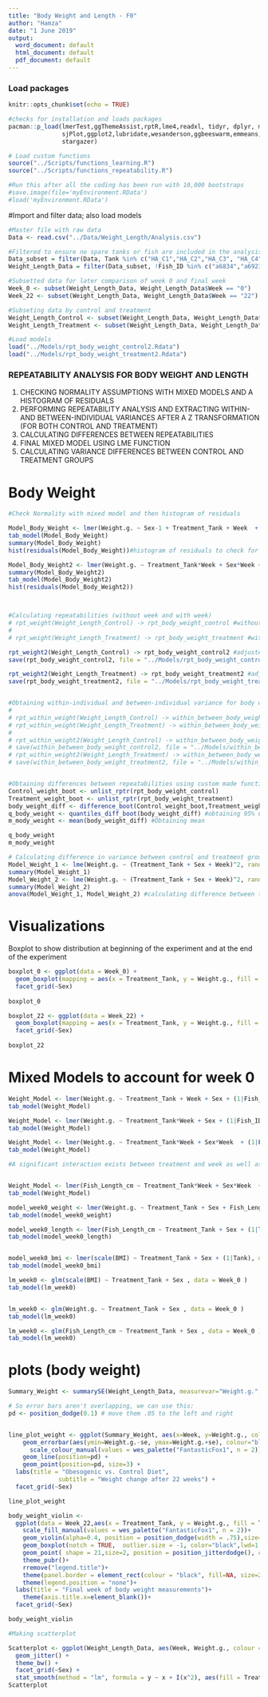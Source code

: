```yaml
---
title: "Body Weight and Length - F0"
author: "Hamza"
date: "1 June 2019"
output:
  word_document: default
  html_document: default
  pdf_document: default
---
```

### Load packages
```r
knitr::opts_chunk$set(echo = TRUE)

#checks for installation and loads packages
pacman::p_load(lmerTest,ggThemeAssist,rptR,lme4,readxl, tidyr, dplyr, magrittr, lubridate, stringr, purrr,
               sjPlot,ggplot2,lubridate,wesanderson,ggbeeswarm,emmeans,patchwork,viridis,nlme,Rmisc,ggpubr,
               stargazer)

# Load custom functions
source("../Scripts/functions_learning.R")
source("../Scripts/functions_repeatability.R")

#Run this after all the coding has been run with 10,000 bootstraps
#save.image(file='myEnvironment.RData') 
#load('myEnvironment.RData')
```

#Import and filter data; also load models
```r
#Master file with raw data
Data <- read.csv("../Data/Weight_Length/Analysis.csv")

#Filtered to ensure no spare tanks or fish are included in the analysis
Data_subset = filter(Data, Tank %in% c("HA_C1","HA_C2","HA_C3", "HA_C4", "HA_T1","HA_T2","HA_T3","HA_T4"))
Weight_Length_Data = filter(Data_subset, !Fish_ID %in% c("a6834","a6923","a7226","a7070","a7250","a7336","a7600","a7573","a7660","a6929","a6990","a7407","a7090","a7286","a7539","a6884","a7206","a7488","a6846","a7560","a7495","a7649","a7604","a7015","a7253","a7610","a7566","a7719","a7682","a7266","a7494","a7548","a7207"))

#Subsetted data for later comparison of week 0 and final week
Week_0 <- subset(Weight_Length_Data, Weight_Length_Data$Week == "0")
Week_22 <- subset(Weight_Length_Data, Weight_Length_Data$Week == "22")

#Subseting data by control and treatment
Weight_Length_Control <- subset(Weight_Length_Data, Weight_Length_Data$Treatment_Tank == "Control") 
Weight_Length_Treatment <- subset(Weight_Length_Data, Weight_Length_Data$Treatment_Tank == "Treatment") 

#Load models
load("../Models/rpt_body_weight_control2.Rdata")
load("../Models/rpt_body_weight_treatment2.Rdata")


```

### REPEATABILITY ANALYSIS FOR BODY WEIGHT AND LENGTH 
1) CHECKING NORMALITY ASSUMPTIONS WITH MIXED MODELS AND A HISTOGRAM OF RESIDUALS
2) PERFORMING REPEATABILITY ANALYSIS AND EXTRACTING WITHIN-AND BETWEEN-INDIVIDUAL VARIANCES AFTER A Z TRANSFORMATION (FOR BOTH CONTROL AND TREATMENT)
3) CALCULATING DIFFERENCES BETWEEN REPEATABILITIES
4) FINAL MIXED MODEL USING LME FUNCTION
5) CALCULATING VARIANCE DIFFERENCES BETWEEN CONTROL AND TREATMENT GROUPS

# Body Weight
```r

#Check Normality with mixed model and then histogram of residuals

Model_Body_Weight <- lmer(Weight.g. ~ Sex-1 + Treatment_Tank + Week  + (1 | Fish_ID), data = Weight_Length_Data) #mixed model 
tab_model(Model_Body_Weight)
summary(Model_Body_Weight)
hist(residuals(Model_Body_Weight))#histogram of residuals to check for normal distribution 

Model_Body_Weight2 <- lmer(Weight.g. ~ Treatment_Tank*Week + Sex*Week + (1 | Fish_ID) + (1 + Week|Tank), data = Weight_Length_Data) 
summary(Model_Body_Weight2)
tab_model(Model_Body_Weight2)
hist(residuals(Model_Body_Weight2))



#Calculating repeatabilities (without week and with week)
# rpt_weight(Weight_Length_Control) -> rpt_body_weight_control #without week factored in
# 
# rpt_weight(Weight_Length_Treatment) -> rpt_body_weight_treatment #without week factored in

rpt_weight2(Weight_Length_Control) -> rpt_body_weight_control2 #adjusted for week
save(rpt_body_weight_control2, file = "../Models/rpt_body_weight_control2.Rdata")

rpt_weight2(Weight_Length_Treatment) -> rpt_body_weight_treatment2 #adjusted for week
save(rpt_body_weight_treatment2, file = "../Models/rpt_body_weight_treatment2.Rdata")


#Obtaining within-individual and between-individual variance for body weight
# 
# rpt_within_weight(Weight_Length_Control) -> within_between_body_weight_control
# rpt_within_weight(Weight_Length_Treatment) -> within_between_body_weight_treatment
# 
# rpt_within_weight2(Weight_Length_Control) -> within_between_body_weight_control2 #adjusted for week
# save(within_between_body_weight_control2, file = "../Models/within_between_body_weight_control2.Rdata")
# rpt_within_weight2(Weight_Length_Treatment) -> within_between_body_weight_treatment2 #adjusted for week
# save(within_between_body_weight_treatment2, file = "../Models/within_between_body_weight_treatment2.Rdata")


#Obtaining differences between repeatabilities using custom made functions
Control_weight_boot <- unlist_rptr(rpt_body_weight_control) 
Treatment_weight_boot <- unlist_rptr(rpt_body_weight_treatment) 
body_weight_diff <- difference_boot(Control_weight_boot,Treatment_weight_boot) #calculating the difference
q_body_weight <- quantiles_diff_boot(body_weight_diff) #obtaining 95% CI
m_mody_weight <- mean(body_weight_diff) #Obtaining mean

q_body_weight
m_mody_weight

# Calculating difference in variance between control and treatment group 
Model_Weight_1 <- lme(Weight.g. ~ (Treatment_Tank + Sex + Week)^2, random = ~ 1| Fish_ID, data = Weight_Length_Data) #Mixed model without variance structure
summary(Model_Weight_1)
Model_Weight_2 <- lme(Weight.g. ~ (Treatment_Tank + Sex + Week)^2, random = ~ 1| Fish_ID, weights = varIdent(form=~1|Treatment_Tank), data = Weight_Length_Data) #mixed model with variance structure varIdent
summary(Model_Weight_2)
anova(Model_Weight_1, Model_Weight_2) #calculating difference between two models to find difference in variance
```

<!-- # Body Length (Not using body length data) -->
<!-- ```{r, echo=FALSE} -->

<!-- #Check Normality with mixed model and then histogram of residuals -->

<!-- Model_Body_Length <- lmer(Fish_Length_cm ~ Treatment_Tank + Sex + Week + (1 | Fish_ID), data = Weight_Length_Data) #mixed model  -->
<!-- tab_model(Model_Body_Length) -->
<!-- hist(residuals(Model_Body_Length))#histogram of residuals to check for normal distribution  -->

<!-- Model_Body_Length2 <- lmer(Fish_Length_cm ~ Treatment_Tank + Sex + Week + (1 | Fish_ID) + (1 + Week|Tank), data = Weight_Length_Data)  -->
<!-- summary(Model_Body_Length2) -->
<!-- tab_model(Model_Body_Length2) -->
<!-- hist(residuals(Model_Body_Length2)) -->



<!-- #Calculating repeatabilities using custom made functions -->
<!-- rpt_length2(Weight_Length_Control) -> rpt_length_control -->
<!-- rpt_length_control -->
<!-- rpt_length2(Weight_Length_Treatment) -> rpt_length_treatment -->
<!-- rpt_length_treatment -->

<!-- #Obtaining within-individual and between-individual variance for body weight -->

<!-- rpt_within_length(Weight_Length_Control) -> within_between_body_length_control -->
<!-- rpt_within_length(Weight_Length_Treatment) -> within_between_body_length_treatment -->

<!-- #Obtaining differences between repeatabilities using custom made functions -->
<!-- Control_length_boot <- unlist_rptr(rpt_body_weight_control)  -->
<!-- Treatment_length_boot <- unlist_rptr(rpt_body_weight_treatment)  -->
<!-- body_length_diff <- difference_boot(Control_length_boot,Treatment_length_boot) #calculating the difference -->
<!-- q_body_length <- quantiles_diff_boot(body_length_diff) #obtaining 95% CI -->
<!-- m_mody_length <- mean(body_length_diff) #Obtaining mean -->

<!-- q_body_length -->
<!-- m_mody_length -->

<!-- # Calculating difference in variance between control and treatment group  -->
<!-- Model_Length_1 <- lme(Fish_Length_cm ~ Treatment_Tank*Week + Sex*Week, random = ~ 1| Fish_ID, data = Weight_Length_Data) #Mixed model without variance structure -->
<!-- summary(Model_Length_1) -->
<!-- Model_Length_2 <- lme(Fish_Length_cm ~ Treatment_Tank*Week + Sex*Week, random = ~ 1| Fish_ID, weights = varIdent(form=~1|Treatment_Tank), data = Weight_Length_Data) #mixed model with variance structure varIdent -->
<!-- summary(Model_Length_2) -->
<!-- anova(Model_Length_1, Model_Length_2) #calculating difference between two models to find difference in variance -->
<!-- ``` -->


# Visualizations
Boxplot to show distribution at beginning of the experiment and at the end of the experiment
```r
boxplot_0 <- ggplot(data = Week_0) +
  geom_boxplot(mapping = aes(x = Treatment_Tank, y = Weight.g., fill = Treatment_Tank)) +
  facet_grid(~Sex)
  
boxplot_0

boxplot_22 <- ggplot(data = Week_22) +
  geom_boxplot(mapping = aes(x = Treatment_Tank, y = Weight.g., fill = Treatment_Tank)) +
  facet_grid(~Sex)
  
boxplot_22

```  

# Mixed Models to account for week 0
```r
Weight_Model <- lmer(Weight.g. ~ Treatment_Tank + Week + Sex + (1|Fish_ID), data=Data)
tab_model(Weight_Model)

Weight_Model <- lmer(Weight.g. ~ Treatment_Tank*Week + Sex + (1|Fish_ID), data=Data)
tab_model(Weight_Model)

Weight_Model <- lmer(Weight.g. ~ Treatment_Tank*Week + Sex*Week  + (1|Fish_ID) + (1 + Week|Tank), data=Data)
tab_model(Weight_Model)

#A significant interaction exists between treatment and week as well as sex and week. What this means is that the treatment and control tanks have a different slope and this is also dependent on the week. This is also the case for the sexes, with the females having a steeper slope, also significantly different by the week. 


Weight_Model <- lmer(Fish_Length_cm ~ Treatment_Tank*Week + Sex*Week  + (1|Fish_ID) + (1 + Week|Tank), data=Data)
tab_model(Weight_Model)

model_week0_weight <- lmer(Weight.g. ~ Treatment_Tank + Sex + Fish_Length_cm + (1|Tank), data = Week_0 )
tab_model(model_week0_weight)

model_week0_length <- lmer(Fish_Length_cm ~ Treatment_Tank + Sex + (1|Tank), data = Week_0 )
tab_model(model_week0_length)


model_week0_bmi <- lmer(scale(BMI) ~ Treatment_Tank + Sex + (1|Tank), data = Week_0 )
tab_model(model_week0_bmi)

lm_week0 <- glm(scale(BMI) ~ Treatment_Tank + Sex , data = Week_0 )
tab_model(lm_week0)


lm_week0 <- glm(Weight.g. ~ Treatment_Tank + Sex , data = Week_0 )
tab_model(lm_week0)

lm_week0 <- glm(Fish_Length_cm ~ Treatment_Tank + Sex , data = Week_0 )
tab_model(lm_week0)

```


# plots (body weight)

```r
Summary_Weight <- summarySE(Weight_Length_Data, measurevar="Weight.g.", groupvars=c("Week","Treatment_Tank", "Sex"))

# So error bars aren't overlapping, we can use this:
pd <- position_dodge(0.1) # move them .05 to the left and right


line_plot_weight <- ggplot(Summary_Weight, aes(x=Week, y=Weight.g., colour=Treatment_Tank)) + 
    geom_errorbar(aes(ymin=Weight.g.-se, ymax=Weight.g.+se), colour="black", width=.3, position=pd) +
      scale_colour_manual(values = wes_palette("FantasticFox1", n = 2))+
    geom_line(position=pd) +
    geom_point(position=pd, size=3) +
  labs(title = "Obesogenic vs. Control Diet",
              subtitle = "Weight change after 22 weeks") +
  facet_grid(~Sex)

line_plot_weight

body_weight_violin <-  
  ggplot(data = Week_22,aes(x = Treatment_Tank, y = Weight.g., fill = Treatment_Tank))+
    scale_fill_manual(values = wes_palette("FantasticFox1", n = 2))+ 
    geom_violin(alpha=0.4, position = position_dodge(width = .75),size=1,color="black")+
    geom_boxplot(notch = TRUE,  outlier.size = -1, color="black",lwd=1.2, alpha = 0.7)+ 
    geom_point( shape = 21,size=2, position = position_jitterdodge(), color="black",alpha=1)+ 
    theme_pubr()+
    rremove("legend.title")+
    theme(panel.border = element_rect(colour = "black", fill=NA, size=2),axis.ticks = element_line(size=2,color="black"),axis.ticks.length=unit(0.2,"cm"),legend.position = c(0.92, 0.85))+      font("xylab",size=15)+font("xy",size=15)+font("xy.text", size = 15) +font("legend.text",size = 15)+
    theme(legend.position = "none")+
  labs(title = "Final week of body weight measurements")+
    theme(axis.title.x=element_blank())+
  facet_grid(~Sex)

body_weight_violin
```









<!-- # plots (fish length) for tanks -->

<!-- ```{r, echo = FALSE} -->
<!-- Summary_Length <- summarySE(Weight_Length_Data, measurevar="Fish_Length_cm", groupvars=c("Week","Treatment_Tank", "Sex")) -->

<!-- # So error bars aren't overlapping, we can use this: -->
<!-- pd <- position_dodge(0.1) # move them .05 to the left and right -->

<!-- plot_fish_length_tanks <- ggplot(Summary_Length, aes(x=Week, y=Fish_Length_cm, colour=Treatment_Tank)) +  -->
<!--   geom_errorbar(aes(ymin=Fish_Length_cm-se, ymax=Fish_Length_cm+se),colour="black", width=.1, position=pd) + -->
<!--   geom_line(position=pd) + -->
<!--   geom_point(position=pd)+ -->
<!--   labs(title = "Obesogenic vs. Control Diet", -->
<!--               subtitle = "Fish lengths after 22 weeks") + -->
<!--   facet_grid(~Sex) -->


<!-- plot_fish_length_tanks -->


<!-- body_length_violin <-   -->
<!--   ggplot(data = Weight_Length_Data,aes(x = Treatment_Tank, y = Fish_Length_cm, fill = Treatment_Tank))+ -->
<!--     scale_fill_manual(values = wes_palette("FantasticFox1", n = 2))+  -->
<!--     geom_violin(alpha=0.4, position = position_dodge(width = .75),size=1,color="black")+ -->
<!--     geom_boxplot(notch = TRUE,  outlier.size = -1, color="black",lwd=1.2, alpha = 0.7)+  -->
<!--     geom_point( shape = 21,size=2, position = position_jitterdodge(), color="black",alpha=1)+  -->
<!--     theme_pubr()+ -->
<!--     rremove("legend.title")+ -->
<!--     theme(panel.border = element_rect(colour = "black", fill=NA, size=2),axis.ticks = element_line(size=2,color="black"),axis.ticks.length=unit(0.2,"cm"),legend.position = c(0.92, 0.85))+      font("xylab",size=15)+font("xy",size=15)+font("xy.text", size = 15) +font("legend.text",size = 15)+ -->
<!--     theme(legend.position = "none")+ -->
<!--     theme(axis.title.x=element_blank())+ -->
<!--   facet_grid(~Sex) -->
<!-- body_length_violin -->
<!-- ``` -->

<!-- #Summary (BMI) -->

<!-- ```{r, echo = FALSE} -->

<!-- Summary_BMI <- summarySE(Weight_Length_Data, measurevar="BMI", groupvars=c("Week","Treatment_Tank", "Sex")) -->


<!-- plot_bmi <- ggplot(Summary_BMI, aes(x=Week, y=BMI, colour=Treatment_Tank)) +  -->
<!--   geom_errorbar(aes(ymin=BMI-se, ymax=BMI+se), width=.1,colour="black", position=pd) + -->
<!--   geom_line(position=pd) + -->
<!--   labs(title = "Obesogenic vs. Control Diet", -->
<!--               subtitle = "Fish BMI after 22 weeks (g/cm2)")+ -->
<!--   facet_grid(~Sex) -->



<!-- plot_bmi -->


<!-- ``` -->




```r
#Making scatterplot

Scatterplot <- ggplot(Weight_Length_Data, aes(Week, Weight.g., colour = Treatment_Tank)) +
  geom_jitter() +
  theme_bw() +
  facet_grid(~Sex) +
  stat_smooth(method = "lm", formula = y ~ x + I(x^2), aes(fill = Treatment_Tank)) #try different formulas and compare against each other
Scatterplot
```

